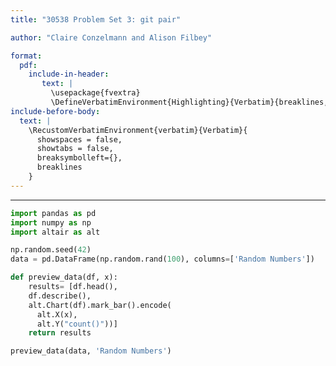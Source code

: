 ```yaml
---
title: "30538 Problem Set 3: git pair"

author: "Claire Conzelmann and Alison Filbey"

format: 
  pdf:
    include-in-header: 
       text: |
         \usepackage{fvextra}
         \DefineVerbatimEnvironment{Highlighting}{Verbatim}{breaklines,commandchars=\\\{\}}
include-before-body:
  text: |
    \RecustomVerbatimEnvironment{verbatim}{Verbatim}{
      showspaces = false,
      showtabs = false,
      breaksymbolleft={},
      breaklines
    }
---
```

---

```python
import pandas as pd
import numpy as np
import altair as alt

np.random.seed(42)
data = pd.DataFrame(np.random.rand(100), columns=['Random Numbers'])

def preview_data(df, x):
    results= [df.head(),
    df.describe(),
    alt.Chart(df).mark_bar().encode(
      alt.X(x),
      alt.Y("count()"))]
    return results

preview_data(data, 'Random Numbers')
```